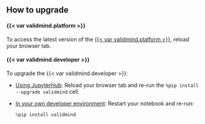 ## How to upgrade

#### {{< var validmind.platform >}}

To access the latest version of the [{{< var validmind.platform >}}](/guide/configuration/log-in-to-validmind.qmd), reload your browser tab.

#### {{< var validmind.developer >}}

To upgrade the {{< var validmind.developer >}}:

- [Using JupyterHub](/get-started/developer/try-with-jupyterhub.qmd): Reload your browser tab and re-run the `%pip install --upgrade validmind` cell.

- [In your own developer environment](/developer/model-documentation/install-and-initialize-client-library.qmd): Restart your notebook and re-run:
    
    ```python
    %pip install validmind
    ```